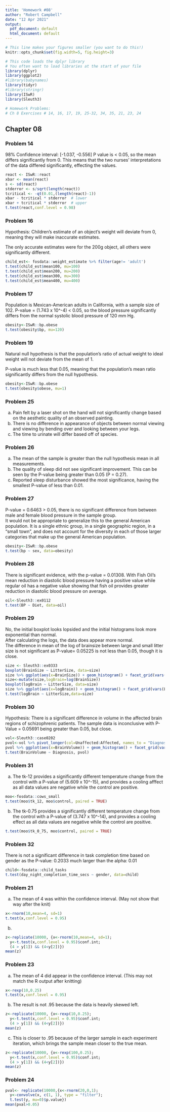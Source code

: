 ```yaml
---
title: 'Homework #08'
author: "Robert Campbell"
date: "12 Apr 2021"
output:
  pdf_document: default
  html_document: default
---
```


```r
# This line makes your figures smaller (you want to do this!)
knitr::opts_chunk$set(fig.width=5, fig.height=3)

# This code loads the dplyr library
# You often want to load libraries at the start of your file
library(dplyr)
library(ggplot2)
#library(babynames)
library(tidyr)
#library(stringr)
library(ISwR)
library(Sleuth3)

# Homework Problems:
# Ch 8 Exercises # 14, 16, 17, 19, 25-32, 34, 35, 21, 23, 24
```


## Chapter 08
### Problem 14   

98% Confidence interval: [-1.037, -0.556]
P value is < 0.05, so the mean differs significantly from 0. This means that the two nurses' interpretations of the data differed significantly, effecting the values.
```r
react <- ISwR::react
xbar <- mean(react)
s <- sd(react)
stderror <- s/sqrt(length(react))
tcritical <- -qt(0.01,(length(react)-1))
xbar - tcritical * stderror  # lower
xbar + tcritical * stderror  # upper
t.test(react,conf.level = 0.98)
```

### Problem 16   
Hypothesis: Children's estimate of an object's weight will deviate from 0, meaning they will make inaccurate estimates.

The only accurate estimates were for the 200g object, all others were significantly different.
```r
child_est<- fosdata::weight_estimate %>% filter(age!= 'adult')
t.test(child_est$mean100, mu=100)
t.test(child_est$mean200, mu=200)
t.test(child_est$mean300, mu=300)
t.test(child_est$mean400, mu=400)
```

### Problem 17    
Population is Mexican-American adults in California, with a sample size of 102.
P-value = (1.743 x 10^-4) < 0.05, so the blood pressure significantly differs from the normal systolic blood pressure of 120 mm Hg.
```r
obesity<-ISwR::bp.obese
t.test(obesity$bp, mu=120)
```

### Problem 19
Natural null hypothesis is that the population's ratio of actual weight to ideal weight will not deviate from the mean of 1.

P-value is much less that 0.05, meaning that the population's mean ratio significantly differs from the null hypothesis.
```r
obesity<-ISwR::bp.obese
t.test(obesity$obese, mu=1)
```

### Problem 25   
  a. Pain felt by a laser shot on the hand will not significantly change based on the aesthetic quality of an observed painting.   
  b. There is no difference in appearance of objects between normal viewing and viewing by bending over and looking between your legs.   
  c. The time to urinate will differ based off of species.

### Problem 26   
  a. The mean of the sample is greater than the null hypothesis mean in all measurements.
  b. The quality of sleep did not see significant improvement. This can be seen by the P-value being greater than 0.05 (P = 0.27).   
  c. Reported sleep disturbance showed the most significance, having the smallest P-value of less than 0.01.

### Problem 27   
  P-value = 0.6463 > 0.05, there is no significant difference from between male and female blood pressure in the sample group.   
  It would not be appropriate to generalize this to the general American population. It is a single ethnic group, in a single geographic region, in a "small town", and does not account for the diversity in each of those larger categories that make up the general American population.

```r
obesity<-ISwR::bp.obese
t.test(bp ~ sex, data=obesity)
```

### Problem 28    
  There is significant evidence, with the p-value = 0.01308. With Fish Oil's mean reduction in diastolic blood pressure having a positive value while regular oil has a negative value showing that fish oil provides greater reduction in diastolic blood pressure on average. 
```r
oil<-Sleuth3::ex0112
t.test(BP ~ Diet, data=oil)
```

### Problem 29  
  No, the initial boxplot looks lopsided and the initial histograms look more exponential than normal.   
  After calculating the logs, the data does appear more normal.   
  The difference in mean of the log of brainsize between large and small litter size is not significant as P-value= 0.05225 is not less than 0.05, though it is close.

```r
size <- Sleuth3::ex0333
boxplot(BrainSize ~ LitterSize, data=size)
size %>% ggplot(aes(x=BrainSize)) + geom_histogram() + facet_grid(vars(LitterSize))
size<-mutate(size,logBrain=log(BrainSize))
boxplot(logBrain ~ LitterSize, data=size)
size %>% ggplot(aes(x=logBrain)) + geom_histogram() + facet_grid(vars(LitterSize))
t.test(logBrain ~ LitterSize,data=size)
```

### Problem 30   
  Hypothesis: There is a significant difference in volume in the affected brain regions of schizophrenic patients.
  The sample data is inconclusive with P-Value = 0.05691 being greater than 0.05, but close.
  
```r
vol<-Sleuth3::case0202
pvol<-vol %>% pivot_longer(col=Unaffected:Affected, names_to = "Diagnosis", values_to = "BrainVolume")
pvol %>% ggplot(aes(x=BrainVolume)) + geom_histogram() + facet_grid(vars(Diagnosis))
t.test(BrainVolume ~ Diagnosis, pvol)
```

### Problem 31   
  a. The tk-12 provides a significantly different temperature change from the control with a P-value of (5.609 x 10^-15), and provides a cooling afffect as all data values are negative while the control are positive.
```r
moo<-fosdata::cows_small
t.test(moo$tk_12, moo$control, paired = TRUE)
```

  b. The tk-0.75 provides a significantly different temperature change from the control with a P-value of (3.747 x 10^-14), and provides a cooling effect as all data values are negative while the control are positive.
```r
t.test(moo$tk_0_75, moo$control, paired = TRUE)
```


### Problem 32   
  There is not a significant difference in task completion time based on gender as the P-value: 0.2033 much larger than the alpha: 0.01

```r
child<-fosdata::child_tasks
t.test(day_night_completion_time_secs ~ gender, data=child)
```

### Problem 21   
  a. The mean of 4 was within the confidence interval. (May not show that way after the knit)   
```r
x<-rnorm(10,mean=4, sd=1)
t.test(x,conf.level = 0.95)
```
  b. 
```r
z<-replicate(10000, {x<-rnorm(10,mean=4, sd=1);
  y<-t.test(x,conf.level = 0.95)$conf.int;
  (4 > y[1]) && (4<y[2])})
mean(z)
```

### Problem 23   
  a. The mean of 4 did appear in the confidence interval. (This may not match the R output after knitting)
```r
x<-rexp(10,0.25)
t.test(x,conf.level = 0.95)
```
  b. The result is not .95 because the data is heavily skewed left.
```r
z<-replicate(10000, {x<-rexp(10,0.25);
  y<-t.test(x,conf.level = 0.95)$conf.int;
  (4 > y[1]) && (4<y[2])})
mean(z)
```
  c. This is closer to .95 because of the larger sample in each experiment iteration, which brings the sample mean closer to the true mean.
```r
z<-replicate(10000, {x<-rexp(100,0.25);
  y<-t.test(x,conf.level = 0.95)$conf.int;
  (4 > y[1]) && (4<y[2])})
mean(z)
```

### Problem 24   
```r
pval<- replicate(10000,{x<-rnorm(20,0,1);
  y<-convolve(x, c(1, 1), type = "filter");
  t.test(y, mu=0)$p.value})
mean(pval>0.05)
```



